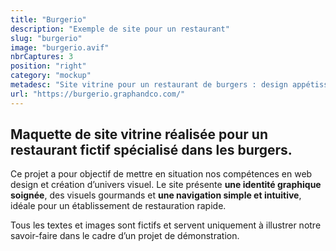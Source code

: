 ```yaml
---
title: "Burgerio"
description: "Exemple de site pour un restaurant"
slug: "burgerio"
image: "burgerio.avif"
nbrCaptures: 3
position: "right"
category: "mockup"
metadesc: "Site vitrine pour un restaurant de burgers : design appétissant, menu clair, responsive et prêt pour la commande en ligne. Une vitrine qui donne faim !"
url: "https://burgerio.graphandco.com/"
---
```


## Maquette de site vitrine réalisée pour un restaurant fictif spécialisé dans les burgers.

Ce projet a pour objectif de mettre en situation nos compétences en web design et création d’univers visuel. Le site présente **une identité graphique soignée**, des visuels gourmands et **une navigation simple et intuitive**, idéale pour un établissement de restauration rapide.

Tous les textes et images sont fictifs et servent uniquement à illustrer notre savoir-faire dans le cadre d’un projet de démonstration.
